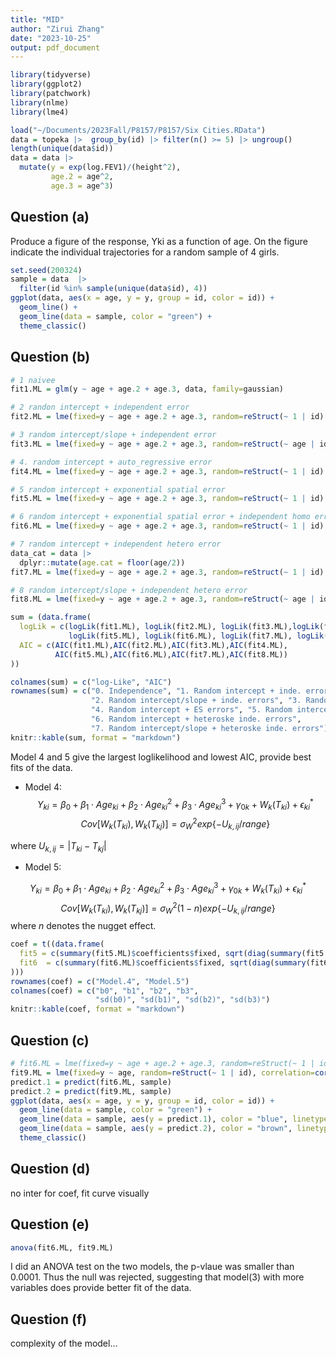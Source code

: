 ```yaml
---
title: "MID"
author: "Zirui Zhang"
date: "2023-10-25"
output: pdf_document
---
```


```r
library(tidyverse)
library(ggplot2)
library(patchwork)
library(nlme)
library(lme4)
```

```r
load("~/Documents/2023Fall/P8157/P8157/Six Cities.RData")
data = topeka |>  group_by(id) |> filter(n() >= 5) |> ungroup()
length(unique(data$id))
data = data |> 
  mutate(y = exp(log.FEV1)/(height^2),
         age.2 = age^2,
         age.3 = age^3)
```

## Question (a)
Produce a figure of the response, Yki as a function of age. On the figure indicate the individual
trajectories for a random sample of 4 girls.
```r
set.seed(200324)
sample = data  |> 
  filter(id %in% sample(unique(data$id), 4))
ggplot(data, aes(x = age, y = y, group = id, color = id)) + 
  geom_line() +  
  geom_line(data = sample, color = "green") +
  theme_classic()
```

## Question (b)
```r
# 1 naivee
fit1.ML = glm(y ~ age + age.2 + age.3, data, family=gaussian)

# 2 randon intercept + independent error
fit2.ML = lme(fixed=y ~ age + age.2 + age.3, random=reStruct(~ 1 | id), data, method="ML")

# 3 random intercept/slope + independent error
fit3.ML = lme(fixed=y ~ age + age.2 + age.3, random=reStruct(~ age | id, pdClass="pdDiag"), data, method="ML")

# 4. random intercept + auto_regressive error
fit4.ML = lme(fixed=y ~ age + age.2 + age.3, random=reStruct(~ 1 | id), correlation=corAR1(form= ~ age| id), data, method="ML")

# 5 random intercept + exponential spatial error
fit5.ML = lme(fixed=y ~ age + age.2 + age.3, random=reStruct(~ 1 | id), correlation=corExp(form= ~ age| id), data, method="ML")

# 6 random intercept + exponential spatial error + independent homo error
fit6.ML = lme(fixed=y ~ age + age.2 + age.3, random=reStruct(~ 1 | id), correlation=corExp(form= ~ age| id, nugget=TRUE), data, method="ML")

# 7 random intercept + independent hetero error
data_cat = data |> 
  dplyr::mutate(age.cat = floor(age/2))
fit7.ML = lme(fixed=y ~ age + age.2 + age.3, random=reStruct(~ 1 | id), weights=varIdent(form= ~1 | age.cat), data_cat, method="ML")

# 8 random intercept/slope + independent hetero error
fit8.ML = lme(fixed=y ~ age + age.2 + age.3, random=reStruct(~ age | id), weights=varIdent(form= ~1 | age.cat), data_cat, method="ML")
```

```r
sum = (data.frame(
  logLik = c(logLik(fit1.ML), logLik(fit2.ML), logLik(fit3.ML),logLik(fit4.ML),
             logLik(fit5.ML), logLik(fit6.ML), logLik(fit7.ML), logLik(fit8.ML)),
  AIC = c(AIC(fit1.ML),AIC(fit2.ML),AIC(fit3.ML),AIC(fit4.ML),
          AIC(fit5.ML),AIC(fit6.ML),AIC(fit7.ML),AIC(fit8.ML))
))

colnames(sum) = c("log-Like", "AIC")
rownames(sum) = c("0. Independence", "1. Random intercept + inde. errors", 
                  "2. Random intercept/slope + inde. errors", "3. Random intercept + AR errors",
                  "4. Random intercept + ES errors", "5. Random intercept + ES with a 'nugget'",
                  "6. Random intercept + heteroske inde. errors",
                  "7. Random intercept/slope + heteroske inde. errors")
knitr::kable(sum, format = "markdown")
```

Model 4 and 5 give the largest loglikelihood and lowest AIC, provide best fits of the data.

* Model 4:
$$Y_{ki} = \beta_0 + \beta_1\cdot Age_{ki} + \beta_2\cdot Age_{ki}^2+ \beta_3\cdot Age_{ki}^3 + \gamma_{0k} + W_k(T_{ki})+\epsilon_{ki}^*$$
$$Cov[W_k(T_{ki}), W_k(T_{kj})] = \sigma_W^2exp\{-U_{k,ij}/range\}$$

where $U_{k,ij} = |T_{ki}-T_{kj}|$
  
* Model 5:

$$Y_{ki} = \beta_0 + \beta_1\cdot Age_{ki} + \beta_2\cdot Age_{ki}^2+ \beta_3\cdot Age_{ki}^3 + \gamma_{0k} + W_k(T_{ki})+\epsilon_{ki}^*$$
$$Cov[W_k(T_{ki}), W_k(T_{kj})] = \sigma_W^2 (1-n) exp\{-U_{k,ij}/range\}$$
where $n$ denotes the nugget effect.

```r
coef = t((data.frame(
  fit5 = c(summary(fit5.ML)$coefficients$fixed, sqrt(diag(summary(fit5.ML)$varFix))),
  fit6  = c(summary(fit6.ML)$coefficients$fixed, sqrt(diag(summary(fit6.ML)$varFix)))
)))
rownames(coef) = c("Model.4", "Model.5")
colnames(coef) = c("b0", "b1", "b2", "b3",
                   "sd(b0)", "sd(b1)", "sd(b2)", "sd(b3)")
knitr::kable(coef, format = "markdown")
```

## Question (c)
```r
# fit6.ML = lme(fixed=y ~ age + age.2 + age.3, random=reStruct(~ 1 | id), correlation=corExp(form= ~ age| id, nugget=TRUE), data, method="ML")
fit9.ML = lme(fixed=y ~ age, random=reStruct(~ 1 | id), correlation=corExp(form= ~ age| id, nugget=TRUE), data, method="ML")
predict.1 = predict(fit6.ML, sample)
predict.2 = predict(fit9.ML, sample)
ggplot(data, aes(x = age, y = y, group = id, color = id)) + 
  geom_line(data = sample, color = "green") +
  geom_line(data = sample, aes(y = predict.1), color = "blue", linetype = "dashed") +
  geom_line(data = sample, aes(y = predict.2), color = "brown", linetype = "dashed") +
  theme_classic()
```



## Question (d)
no inter for coef, fit curve visually


## Question (e)

```r
anova(fit6.ML, fit9.ML)
```
I did an ANOVA test on the two models, the p-vlaue was smaller than 0.0001. Thus the null was rejected, suggesting that model(3) with more variables does provide better fit of the data.

## Question (f)
complexity of the model...

